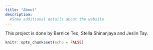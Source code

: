 ```yaml
---
title: "About"
description:
  #Some additional details about the website
---
```

This project is done by Bernice Teo, Stella Shinanjaya and Jeslin Tay.
```r
knitr::opts_chunk$set(echo = FALSE)
```

